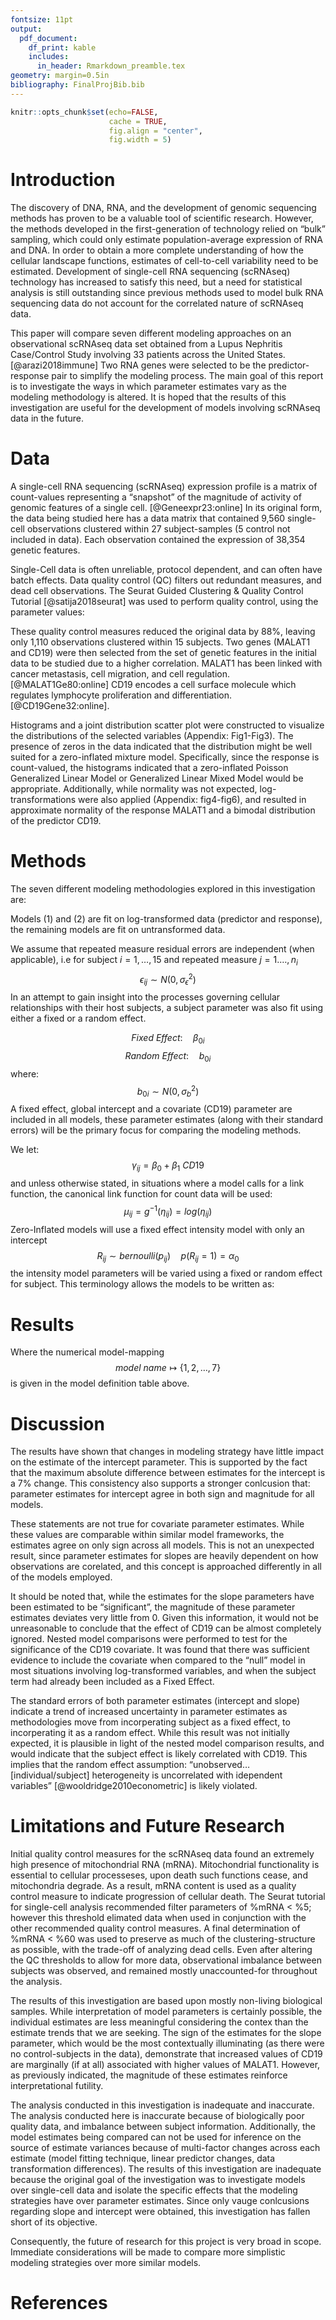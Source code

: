 ```yaml
---
fontsize: 11pt
output:
  pdf_document:
    df_print: kable
    includes:
      in_header: Rmarkdown_preamble.tex
geometry: margin=0.5in
bibliography: FinalProjBib.bib
---
```


<!------------------------------------------------------------------------------>
<!--  ####  KNITR Setup & Script Information   #### -->
<!------------------------------------------------------------------------------>

<!--  ####  KNITR Specs   #### -->
```r
knitr::opts_chunk$set(echo=FALSE, 
                      cache = TRUE, 
                      fig.align = "center",
                      fig.width = 5)
```

\newpage

# Introduction

The discovery of DNA, RNA, and the development of genomic sequencing methods has proven to be a valuable tool of scientific research.  However, the methods developed in the first-generation of technology relied on “bulk” sampling, which could only estimate population-average expression of RNA and DNA.  In order to obtain a more complete understanding of how the cellular landscape functions, estimates of cell-to-cell variability need to be estimated.  Development of single-cell RNA sequencing (scRNAseq) technology has increased to satisfy this need, but a need for statistical analysis is still outstanding since previous methods used to model bulk RNA sequencing data do not account for the correlated nature of scRNAseq data.    

This paper will compare seven different modeling approaches on an observational scRNAseq data set obtained from a Lupus Nephritis Case/Control Study involving 33 patients across the United States. [@arazi2018immune]  Two RNA genes were selected to be the predictor-response pair to simplify the modeling process.  The main goal of this report is to investigate the ways in which parameter estimates vary as the modeling methodology is altered.  It is hoped that the results of this investigation are useful for the development of models involving scRNAseq data in the future.

# Data

A single-cell RNA sequencing (scRNAseq) expression profile is a matrix of count-values representing a “snapshot” of the magnitude of activity of genomic features of a single cell.  [@Geneexpr23:online] In its original form, the data being studied here has a data matrix that contained 9,560 single-cell observations clustered within 27 subject-samples (5 control not included in data).  Each observation contained the expression of 38,354 genetic features.  

Single-Cell data is often unreliable, protocol dependent, and can often have batch effects.  Data quality control (QC) filters out redundant measures, and dead cell observations.  The Seurat Guided Clustering \& Quality Control Tutorial [@satija2018seurat] was used to perform quality control, using the parameter values: 
\begin{itemize}
  \item Percent Mitochondrial DNA > 60\%
  \item Genetic Features Expressed < 1,000
  \item Genetic Features Expressed > 5,000
  \item B-cells only
\end{itemize}

These quality control measures reduced the original data by 88%, leaving only 1,110 observations clustered within 15 subjects. Two genes (MALAT1 and CD19) were then selected from the set of genetic features in the initial data to be studied due to a higher correlation.  MALAT1 has been linked with cancer metastasis, cell migration, and cell regulation. [@MALAT1Ge80:online] CD19 encodes a cell surface molecule which regulates lymphocyte proliferation and differentiation.  [@CD19Gene32:online]. 

Histograms and a joint distribution scatter plot were constructed to visualize the distributions of the selected variables (Appendix: Fig1-Fig3).  The presence of zeros in the data indicated that the distribution might be well suited for a zero-inflated mixture model.  Specifically, since the response is count-valued, the histograms indicated that a zero-inflated Poisson Generalized Linear Model or Generalized Linear Mixed Model would be appropriate.  Additionally, while normality was not expected, log-transformations were also applied (Appendix: fig4-fig6), and resulted in approximate normality of the response MALAT1 and a bimodal distribution of the predictor CD19.  

# Methods

The seven different modeling methodologies explored in this investigation are:
\begin{enumerate}
  \item Linear Models with Fixed Effects (LMwFE)
  \item Linear Mixed Models with Random Effects (LMMwRE)
  \item Poisson Generalized Linear Models without overdispersion (POI)
  \item Poisson quasi-likelihood Generalized Linear Models with over dispersion (POIql)
  \item Poisson Generalized Linear Mixed Models fit using Penalized Quasi-Likelihood (POIlmm)
  \item Zero-Inflated Poisson Generalized Linear Mixed Model -- Fixed Effect Subject (ZIPfe)
  \item Zero-Inflated Poisson Generalized Linear Mixed Model -- Random Effect Subject (ZIPre)
\end{enumerate}
Models (1) and (2) are fit on log-transformed data (predictor and response), the remaining models are fit on untransformed data.

We assume that repeated measure residual errors are independent (when applicable), i.e for subject $i = 1, \ldots, 15$ and repeated measure $j = 1. \ldots, n_{i}$
$$\epsilon_{ij} \sim N(0, \sigma_{\epsilon}^{2})$$
In an attempt to gain insight into the processes governing cellular relationships with their host subjects, a subject parameter was also fit using either a fixed or a random effect.  

$$Fixed \ Effect: \quad \beta_{0i}$$
$$Random \ Effect: \quad b_{0i}$$
where:
$$b_{0i}\sim N(0, \sigma_{b}^{2})$$
A fixed effect, global intercept and a covariate (CD19) parameter are included in all models, these parameter estimates (along with their standard errors) will be the primary focus for comparing the modeling methods.

We let:
$$\gamma_{ij}=\beta_{0}+\beta_{1} \ CD19$$
and unless otherwise stated, in situations where a model calls for a link function, the canonical link function for count data will be used:
$$\mu_{ij}=g^{-1}(\eta_{ij})=log(\eta_{ij})$$
Zero-Inflated models will use a fixed effect intensity model with only an intercept
$$R_{ij} \sim bernoulli(p_{ij}) \quad p(R_{ij}=1)=\alpha_{0}$$
the intensity model parameters will be varied using a fixed or random effect for subject.  This terminology allows the models to be written as: 
\begin{center}
\renewcommand{\arraystretch}{1.75}
\begin{tabular}{|c|c|c|c|}
\hline
Model \# & Model Name  & Model Format & Assumed Data Distribution\\
\hline
\hline
  1  &  LMwFE   &  $Y_{ij}=\beta_{0i}+\gamma_{ij}+\epsilon_{ij}$ & $Y_{ij}\sim N\left(\beta_{0i}+E\left [\  \gamma_{ij}  \right ], \sigma_{\epsilon}^{2}   \right) $ \\
\hline
  2  &  LMMwRE  &  $Y_{ij}=\gamma_{ij}+b_{0i}++\epsilon_{ij}$ & $ E\left [Y_{ij}|b_{0i}    \right ] \sim N\left(E\left [\  \gamma_{ij} + b_{0i}+  \right ], \sigma_{\epsilon}^{2}   \right) $  \\
\hline
  3  &  POI     &  $\mu_{ij}=g^{-1}\left(\eta_{ij}= \beta_{0i}+\gamma_{ij} \right) $ & $Y_{ij} \sim Poisson\left(\beta_{0i}+E\left [\  \gamma_{ij}  \right ]  \right)  $  \\
\hline
  4  &  POIql   &  $\mu_{ij}=g^{-1}\left(\eta_{ij}= \beta_{0i}+\gamma_{ij} \right) $ & $Y_{ij} \sim Poisson\left(\phi \left(\beta_{0i}+E\left [\  \gamma_{ij}  \right ]   \right)    \right)  $ \\
\hline
  5  &  POIlmm  &  $\mu_{ij}=g^{-1}\left(\eta_{ij}= \gamma_{ij}+b_{0i} \right) $ & $E\left [  Y_{ij} | b_{0i}  \right ] \sim Poisson\left(E\left [\  \gamma_{ij}  \right ] +b_{0i} \right)$   \\
\hline
  6  &  ZIPfe  & \makecell{$R_{ij} \sim bernoulli(p_{ij})$ \\ $\mu_{ij} | (r_{ij}=1)=g\left(\eta_{ij}= \beta_{0i}+\gamma_{ij}  \right) $}   & $Y_{ij} \sim ZerInfPoi\left(\beta_{0i}+E\left [\  \gamma_{ij}  \right ]      , p_{ij}\right)  $ \\
\hline
  7  &  ZIPre  &  \makecell{$R_{ij} \sim bernoulli(p_{ij} )$ \\ $\mu_{ij} | (r_{ij}=1)=g\left(\eta_{ij}= \gamma_{ij}+b_{0i}  \right) $}  & $E\left [  Y_{ij} | b_{0i}  \right ] \sim ZerInfPoi\left(E\left [\  \gamma_{ij}  \right ] + b_{0i} , p_{ij}  \right)  $ \\
\hline
\end{tabular}
\end{center}

# Results

\begin{multicols}{2}

\begin{center}
\textbf{\underline{Intercept Estimates}}
\end{center}

\begin{flushright}
\begin{tabular}{|c|c|c|c|}
\hline
Model & Estimate & Std. Error & pvalue \\
\hline
\hline
LMwFE & 8.3464 & $4.981*10^{-2}$ &  $<2*10^{-16}$ \\
\hline
LMMwRE & 8.3479 & $1.3565*10^{-1}$ & $<2*10^{-16}$ \\
\hline
POI & 8.821 & $4.856*10^{-4}$ & $<2*10^{-16}$ \\
\hline
POIql & 8.957 & $3.007*10^{-2}$ & $<2*10^{-16}$  \\
\hline
POIlmm & 8.8362 & $1.0163*10^{-1}$ & $<1*10^{-5}$ \\
\hline
ZIPfe & 8.958 & $3.689*10^{-4}$ & $<2*10^{-16}$ \\
\hline
ZIPre & 8.9402 & $6.5229*10^{-4}$ & $<1*10^{-4}$ \\
\hline
\end{tabular}
\end{flushright}

\columnbreak

\begin{center}
\textbf{\underline{Slope Estimates}}
\end{center}

\begin{flushleft}
\begin{tabular}{|c|c|c|c|}
\hline
Model & Estimate & Std. Error & pvalue \\
\hline
\hline
LMwFE & $5.590*10^{-2}$  & $1.534*10^{-2}$ &  $2.82*10^{-4}$ \\
\hline
LMMwRE & $5.703*10^{-2}$ & $1.528*10^{-1}$ & $1.8935*10^{-4}$ \\
\hline
POI & $3.246*10^{-4}$    & $2.513*10^{-6}$ & $<2*10^{-16}$ \\
\hline
POIql &  $8.839*10^{-5}$  & $1.913*10^{-4}$ & $0.644$  \\
\hline
POIlmm &  $3.16*10^{-4}$  & $1.6525*10^{-4}$ & $5.61*10^{-2}$ \\
\hline
ZIPfe &  $8.559*10^{-5}$  & $2.176*10^{-6}$ & $<2*10^{-16}$ \\
\hline
ZIPre &  $2.9282*10^{-4}$ & $2.1289*10^{-6}$ & $1*10^{-4}$ \\
\hline
\end{tabular}
\end{flushleft}

\end{multicols}

\begin{multicols}{2}
\begin{center}
\textbf{\underline{Intercept Estimate Percent Change}}
\end{center}

\begin{flushright}
\begin{tabular}{c|ccccccc|}
 & 1 & 2 & 3 & 4 & 5 & 6 & 7 \\
\hline
1 & 0      & 0.00  & -0.06  & -0.06  & -0.06 & -0.06 & -0.07 \\
2 & 0.00  & 0      & -0.06  & -0.06  & -0.06 & -0.06 & -0.07 \\
3 & 0.05  & 0.05  & 0       & 0.00    & -0.00 & 0.00  & -0.01 \\
4 & 0.05  & 0.05  & 0.00   & 0       & -0.00 & 0.00  & -0.01 \\
5 & 0.06  & 0.06  & 0.00   & 0.00   & 0      & 0.00  & -0.01 \\
6 & 0.05  & 0.05  & 0.00   & 0.00   & -0.00 & 0      & -0.01 \\
7 & 0.07  & 0.07  & 0.01   & 0.01   & 0.01  & 0.01  & 0      \\
\end{tabular}

\end{flushright}



\columnbreak
\begin{center}
\textbf{\underline{Slope Estimate Percent Change}}
\end{center}
\begin{tabular}{c|ccccccc|}
 & 1 & 2 & 3 & 4 & 5 & 6 & 7 \\
\hline
1 & 0        & -0.02    & 0.99    & 0.99    & 0.99   & 0.99   & 1.00 \\
2 & 0.020    &  0       & 0.99    & 0.99    & 0.99   & 0.99   & 1.00 \\
3 & -171.23  & -174.72  & 0        & 0.00    & 0.03   & 0.01   & 0.10 \\
4 & -171.23  & -174.72  & 0.00    & 0        & 0.03   & 0.01   & 0.10 \\
5 & -175.85  & -179.44  & -0.03   & -0.03   & 0       & -0.02  & 0.07 \\
6 & -172.59  & -176.10  & -0.01   & -0.01   & 0.02   & 0       & 0.09 \\
7 & -189.89  & -193.76  & -0.11   & -0.11   & -0.08  & -0.10   & 0      \\
\end{tabular}
\end{multicols}

Where the numerical model-mapping 
$$model \ name \mapsto \left \{  1, 2, \ldots, 7 \right \}$$ 
is given in the model definition table above.


# Discussion

The results have shown that changes in modeling strategy have little impact on the estimate of the intercept parameter. This is supported by the fact that the maximum absolute difference between estimates for the intercept is a 7% change. This consistency also supports a stronger conlcusion that: parameter estimates for intercept agree in both sign and magnitude for all models.  

These statements are not true for covariate parameter estimates.  While these values are comparable within similar model frameworks, the estimates agree on only sign across all models. This is not an unexpected result, since parameter estimates for slopes are heavily dependent on how observations are corelated, and this concept is approached differently in all of the models employed.

It should be noted that, while the estimates for the slope parameters have been estimated to be "significant", the magnitude of these parameter estimates deviates very little from 0.  Given this information, it would not be unreasonable to conclude that the effect of CD19 can be almost completely ignored.  Nested model comparisons were performed to test for the significance of the CD19 covariate.  It was found that there was sufficient evidence to include the covariate when compared to the "null" model in most situations involving log-transformed variables, and when the subject term had already been included as a Fixed Effect.  

The standard errors of both parameter estimates (intercept and slope) indicate a trend of increased uncertainty in parameter estimates as methodologies move from incorperating subject as a fixed effect, to incorperating it as a random effect.  While this result was not initially expected, it is plausible in light of the nested model comparison results, and would indicate that the subject effect is likely correlated with CD19.  This implies that the random effect assumption: "unobserved...[individual/subject] heterogeneity is uncorrelated with idependent variables" [@wooldridge2010econometric] is likely violated.     


# Limitations and Future Research

Initial quality control measures for the scRNAseq data found an extremely high presence of mitochondrial RNA (mRNA).  Mitochondrial functionality is essential to cellular processeses, upon death such functions cease, and mitochondria degrade.  As a result, mRNA content is used as a quality control measure to indicate progression of cellular death.  The Seurat tutorial for single-cell analysis recommended filter parameters of \%mRNA  < \%5; however this threshold elimated \underline{all} data when used in conjunction with the other recommended quality control measures.  A final determination of %mRNA < %60 was used to preserve as much of the clustering-structure as possible, with the trade-off of analyzing dead cells.  Even after altering the QC thresholds to allow for more data, observational imbalance between subjects was observed, and remained mostly unaccounted-for throughout the analysis.  

The results of this investigation are based upon mostly non-living biological samples.  While interpretation of model parameters is certainly possible, the individual estimates are less meaningful considering the contex than the estimate trends that we are seeking.  The sign of the estimates for the slope parameter, which would be the most contextually illuminating (as there were no control-subjects in the data), demonstrate that increased values of CD19 are marginally (if at all) associated with higher values of MALAT1.  However, as previously indicated, the magnitude of these estimates reinforce interpretational futility.   

The analysis conducted in this investigation is inadequate and inaccurate.  The analysis conducted here is inaccurate because of biologically poor quality data, and imbalance between subject information.  Additionally, the model estimates being compared can not be used for inference on the source of estimate variances because of multi-factor changes across each estimate (model fitting technique, linear predictor changes, data transformation differences). The results of this investigation are inadequate because the original goal of the investigation was to investigate models over single-cell data and isolate the specific effects that the modeling strategies have over parameter estimates.  Since only vauge conlcusions regarding slope and intercept were obtained, this investigation has fallen short of its objective.  

Consequently, the future of research for this project is very broad in scope.  Immediate considerations will be made to compare more simplistic modeling strategies over more similar models.  





# References

\bibliography{FinalProjBib.bib}


























<!------------------------------------------------------------------------------>
<!-- End Script -->       
<!------------------------------------------------------------------------------>


<!------------------------------------------------------------------------------>
<!-- Post-Script -->       
<!------------------------------------------------------------------------------>

<!-- Notes:        -->       

<!-- Compilation Errors -->       

<!-- Execution Errors -->

<!-- Next Scripts to Consider -->

<!------------------------------------------------------------------------------>

